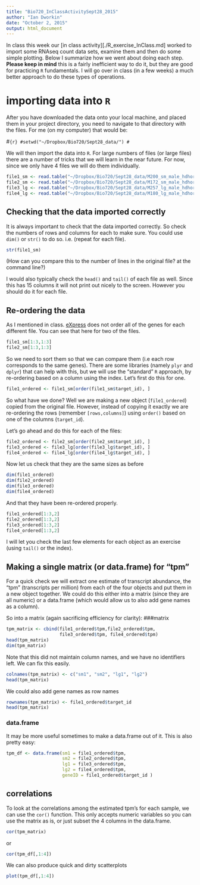 ```yaml
---
title: "Bio720_InClassActivitySept28_2015"
author: "Ian Dworkin"
date: "October 2, 2015"
output: html_document
---
```


In class this week our [in class activity][./R_exercise_InClass.md] worked to import some RNAseq count data sets, examine them and then do some simple plotting. Below I summarize how we went about doing each step. **Please keep in mind** this is a fairly inefficient way to do it, but they are good for practicing `R` fundamentals. I will go over in class (in a few weeks) a much better approach to do these types of operations.

# importing data into `R`
After you have downloaded the data onto your local machine, and placed them in your project directory, you need to navigate to that directory with the files. For me (on my computer) that would be:

#```{r}
#setwd("~/Dropbox/Bio720/Sept28_data/")
#```

We will then import the data into `R`. For large numbers of files (or large files) there are a number of tricks that we will learn in the near future. For now, since we only have 4 files we will do them individually.

```r
file1_sm <- read.table("~/Dropbox/Bio720/Sept28_data/M200_sm_male_hdhorn_ACAGTG_L008_results.xprs", h=T)
file2_sm <- read.table("~/Dropbox/Bio720/Sept28_data/M172_sm_male_hdhorn_ATCACG_L003_results.xprs", h=T)
file3_lg <- read.table("~/Dropbox/Bio720/Sept28_data/M257_lg_male_hdhorn_ATGTCA_L002_results.xprs", h=T)
file4_lg <- read.table("~/Dropbox/Bio720/Sept28_data/M180_lg_male_hdhorn_CAGATC_L001_results.xprs", h=T)
```

## Checking that the data imported correctly

It is always important to check that the data imported correctly. So check the numbers of rows and columns for each to make sure. You could use `dim()` or `str()` to do so. i.e. (repeat for each file).

```r
str(file1_sm)
```
(How can you compare this to the number of lines in the original file? at the command line?)

I would also typically check the `head()` and `tail()` of each file as well. Since this has 15 columns it will not print out nicely to the screen. However you should do it for each file.

## Re-ordering the data

As I mentioned in class. [eXpress](http://bio.math.berkeley.edu/eXpress/overview.html) does not order all of the genes for each different file. You can see that here for two of the files.

```r
file1_sm[1:3,1:3]
file2_sm[1:3,1:3]
```

So we need to sort them so that we can compare them (i.e each row corresponds to the same genes). There are some libraries (namely `plyr` and `dplyr`) that can help with this, but we will use the "standard" `R` approach, by re-ordering based on a column using the index. Let's first do this for one.

```r
file1_ordered <- file1_sm[order(file1_sm$target_id), ]
```

So what have we done? Well we are making a new object (`file1_ordered`) copied from the original file. However, instead of copying it exactly we are re-ordering the rows (remember `[rows,columns]`) using `order()` based on one of the columns (`target_id`). 

Let's go ahead and do this for each of the files:
```r
file2_ordered <- file2_sm[order(file2_sm$target_id), ]
file3_ordered <- file3_lg[order(file3_lg$target_id), ]
file4_ordered <- file4_lg[order(file4_lg$target_id), ]
```

Now let us check that they are the same sizes as before
```r
dim(file1_ordered)
dim(file2_ordered)
dim(file3_ordered)
dim(file4_ordered)
```

And that they have been re-ordered properly.

```r
file1_ordered[1:3,2]
file2_ordered[1:3,2]
file3_ordered[1:3,2]
file4_ordered[1:3,2]
```

I will let you check the last few elements for each object as an exercise (using `tail()` or the index).

## Making a single matrix (or data.frame) for "tpm"
For a quick check we will extract one estimate of transcript abundance, the "tpm" (transcripts per million) from each of the four objects and put them in a new object together. We could do this either into a matrix (since they are all numeric) or a data.frame (which would allow us to also add gene names as a column).

So into a matrix (again sacrificing efficiency for clarity):
###matrix
```r
tpm_matrix <- cbind(file1_ordered$tpm,file2_ordered$tpm,
                    file3_ordered$tpm, file4_ordered$tpm)
head(tpm_matrix)
dim(tpm_matrix)
```

Note that this did not maintain column names, and we have no identifiers left. We can fix this easily.

```r
colnames(tpm_matrix) <- c("sm1", "sm2", "lg1", "lg2")
head(tpm_matrix)
```

We could also add gene names as row names
```r
rownames(tpm_matrix) <- file1_ordered$target_id
head(tpm_matrix)
```

### data.frame
It may be more useful sometimes to make a data.frame out of it. This is also pretty easy:
  
```r
tpm_df <- data.frame(sm1 = file1_ordered$tpm,
                     sm2 = file2_ordered$tpm,
                     lg1 = file3_ordered$tpm, 
                     lg2 = file4_ordered$tpm, 
                     geneID = file1_ordered$target_id )
```


## correlations
To look at the correlations among the estimated tpm's for each sample, we can use the `cor()` function. This only accepts numeric variables so you can use the matrix as is, or just subset the 4 columns in the data.frame.

```r
cor(tpm_matrix)
```

or

```r
cor(tpm_df[,1:4])
```

We can also produce quick and dirty scatterplots


```r
plot(tpm_df[,1:4])
```

